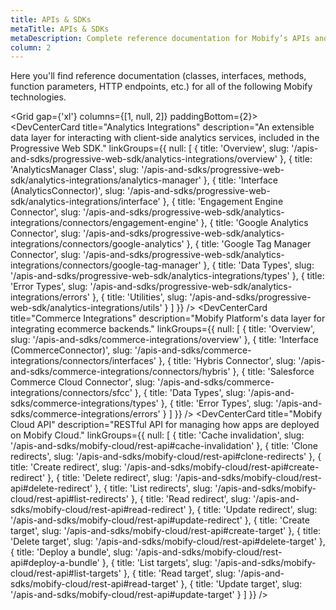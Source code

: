 ```yaml
---
title: APIs & SDKs
metaTitle: APIs & SDKs
metaDescription: Complete reference documentation for Mobify’s APIs and SDKs, including Analytics Integrations, Commerce Integrations, our React Component Library, the Mobify Cloud API, and the Progressive Web SDK.
column: 2
---
```



Here you'll find reference documentation (classes, interfaces, methods, function parameters, HTTP endpoints, etc.) for all of the following Mobify technologies.

<Grid gap={'xl'} columns={[1, null, 2]} paddingBottom={2}>
    <DevCenterCard
        title="Progressive Web SDK Overview"
        description="Learn more about what's included in Mobify's core SDK."
        cardLink="/apis-and-sdks/progressive-web-sdk/"
    />
    <DevCenterCard
        title="Component Library"
        description="Over 70 React components optimized for ecommerce and accessibility, included in the Progressive Web SDK."
        cardLink="/apis-and-sdks/component-library/"
    />
    <DevCenterCard
        title="Analytics Integrations"
        description="An extensible data layer for interacting with client-side analytics services, included in the Progressive Web SDK."
        linkGroups={{
            null: [
                {
                    title: 'Overview',
                    slug:
                        '/apis-and-sdks/progressive-web-sdk/analytics-integrations/overview'
                },
                {
                    title: 'AnalyticsManager Class',
                    slug:
                        '/apis-and-sdks/progressive-web-sdk/analytics-integrations/analytics-manager'
                },
                {
                    title: 'Interface (AnalyticsConnector)',
                    slug:
                        '/apis-and-sdks/progressive-web-sdk/analytics-integrations/interface'
                },
                {
                    title: 'Engagement Engine Connector',
                    slug:
                        '/apis-and-sdks/progressive-web-sdk/analytics-integrations/connectors/engagement-engine'
                },
                {
                    title: 'Google Analytics Connector',
                    slug:
                        '/apis-and-sdks/progressive-web-sdk/analytics-integrations/connectors/google-analytics'
                },
                {
                    title: 'Google Tag Manager Connector',
                    slug:
                        '/apis-and-sdks/progressive-web-sdk/analytics-integrations/connectors/google-tag-manager'
                },
                {
                    title: 'Data Types',
                    slug: '/apis-and-sdks/progressive-web-sdk/analytics-integrations/types'
                },
                {
                    title: 'Error Types',
                    slug: '/apis-and-sdks/progressive-web-sdk/analytics-integrations/errors'
                },
                {
                    title: 'Utilities',
                    slug: '/apis-and-sdks/progressive-web-sdk/analytics-integrations/utils'
                }
            ]
        }}
    />
    <DevCenterCard
        title="Commerce Integrations"
        description="Mobify Platform's data layer for integrating ecommerce backends."
        linkGroups={{
            null: [
                {
                    title: 'Overview',
                    slug: '/apis-and-sdks/commerce-integrations/overview'
                },
                {
                    title: 'Interface (CommerceConnector)',
                    slug: '/apis-and-sdks/commerce-integrations/connectors/interfaces'
                },
                {
                    title: 'Hybris Connector',
                    slug: '/apis-and-sdks/commerce-integrations/connectors/hybris'
                },
                {
                    title: 'Salesforce Commerce Cloud Connector',
                    slug: '/apis-and-sdks/commerce-integrations/connectors/sfcc'
                },
                {
                    title: 'Data Types',
                    slug: '/apis-and-sdks/commerce-integrations/types'
                },
                {
                    title: 'Error Types',
                    slug: '/apis-and-sdks/commerce-integrations/errors'
                }
            ]
        }}
    />
    <DevCenterCard
        title="Mobify Cloud API"
        description="RESTful API for managing how apps are deployed on Mobify Cloud."
        linkGroups={{
            null: [
                {
                    title: 'Cache invalidation',
                    slug: '/apis-and-sdks/mobify-cloud/rest-api#cache-invalidation'
                },
                {
                    title: 'Clone redirects',
                    slug: '/apis-and-sdks/mobify-cloud/rest-api#clone-redirects'
                },
                {
                    title: 'Create redirect',
                    slug: '/apis-and-sdks/mobify-cloud/rest-api#create-redirect'
                },
                {
                    title: 'Delete redirect',
                    slug: '/apis-and-sdks/mobify-cloud/rest-api#delete-redirect'
                },
                {
                    title: 'List redirects',
                    slug: '/apis-and-sdks/mobify-cloud/rest-api#list-redirects'
                },
                {
                    title: 'Read redirect',
                    slug: '/apis-and-sdks/mobify-cloud/rest-api#read-redirect'
                },
                {
                    title: 'Update redirect',
                    slug: '/apis-and-sdks/mobify-cloud/rest-api#update-redirect'
                },
                {
                    title: 'Create target',
                    slug: '/apis-and-sdks/mobify-cloud/rest-api#create-target'
                },
                {
                    title: 'Delete target',
                    slug: '/apis-and-sdks/mobify-cloud/rest-api#delete-target'
                },
                {
                    title: 'Deploy a bundle',
                    slug: '/apis-and-sdks/mobify-cloud/rest-api#deploy-a-bundle'
                },
                {
                    title: 'List targets',
                    slug: '/apis-and-sdks/mobify-cloud/rest-api#list-targets'
                },
                {
                    title: 'Read target',
                    slug: '/apis-and-sdks/mobify-cloud/rest-api#read-target'
                },
                {
                    title: 'Update target',
                    slug: '/apis-and-sdks/mobify-cloud/rest-api#update-target'
                }
            ]
        }}
    />
</Grid>
